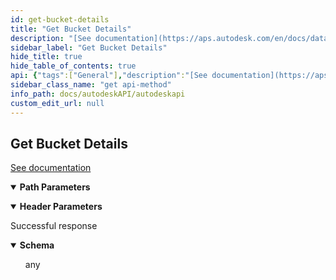 ```yaml
---
id: get-bucket-details
title: "Get Bucket Details"
description: "[See documentation](https://aps.autodesk.com/en/docs/data/v2/reference/http/buckets-:bucketKey-details-GET/)"
sidebar_label: "Get Bucket Details"
hide_title: true
hide_table_of_contents: true
api: {"tags":["General"],"description":"[See documentation](https://aps.autodesk.com/en/docs/data/v2/reference/http/buckets-:bucketKey-details-GET/)","parameters":[{"name":"Authorization","in":"header","schema":{"type":"string"},"example":"Bearer {{access_token}}"},{"name":"ossBucketKey","in":"path","schema":{"type":"string"},"required":true}],"responses":{"200":{"description":"Successful response","content":{"application/json":{}}}},"method":"get","path":"/oss/v2/buckets/{ossBucketKey}/details","servers":[{"url":"https://developer.api.autodesk.com"},{"url":"http://{{contentuploadsignedurl}}"}],"info":{"title":"autodeskAPI","version":"1.0.0"},"postman":{"name":"Get Bucket Details","description":{"content":"[See documentation](https://aps.autodesk.com/en/docs/data/v2/reference/http/buckets-:bucketKey-details-GET/)","type":"text/plain"},"url":{"path":["oss","v2","buckets",":ossBucketKey","details"],"host":["{{baseUrl}}"],"query":[],"variable":[{"disabled":false,"description":{"content":"(Required) ","type":"text/plain"},"type":"any","value":"","key":"ossBucketKey"}]},"header":[{"key":"Accept","value":"application/json"}],"method":"GET"}}
sidebar_class_name: "get api-method"
info_path: docs/autodeskAPI/autodeskapi
custom_edit_url: null
---
```



## Get Bucket Details



[See documentation](https://aps.autodesk.com/en/docs/data/v2/reference/http/buckets-:bucketKey-details-GET/)

<details style={{"marginBottom":"1rem"}} data-collapsed={false} open={true}><summary style={{}}><strong>Path Parameters</strong></summary><div><ul><ParamsItem className={"paramsItem"} param={{"name":"ossBucketKey","in":"path","schema":{"type":"string"},"required":true}}></ParamsItem></ul></div></details><details style={{"marginBottom":"1rem"}} data-collapsed={false} open={true}><summary style={{}}><strong>Header Parameters</strong></summary><div><ul><ParamsItem className={"paramsItem"} param={{"name":"Authorization","in":"header","schema":{"type":"string"},"example":"Bearer {{access_token}}"}}></ParamsItem></ul></div></details><div><ApiTabs><TabItem label={"200"} value={"200"}><div>

Successful response

</div><div><MimeTabs schemaType={"response"}><TabItem label={"application/json"} value={"application/json"}><SchemaTabs><TabItem label={"Schema"} value={"Schema"}><details style={{}} data-collapsed={false} open={true}><summary style={{"textAlign":"left"}}><strong>Schema</strong></summary><div style={{"textAlign":"left","marginLeft":"1rem"}}></div><ul style={{"marginLeft":"1rem"}}>any</ul></details></TabItem></SchemaTabs></TabItem></MimeTabs></div></TabItem></ApiTabs></div>
      